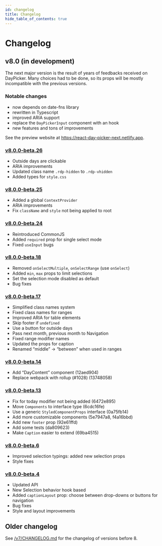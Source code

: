 ```yaml
---
id: changelog
title: Changelog
hide_table_of_contents: true
---
```

<!-- This file is copied via copy-docs.sh at build time. Do not edit it! -->

# Changelog

## v8.0 (in development)

The next major version is the result of years of feedbacks received on
DayPicker. Many choices had to be done, so its props will be mostly incompatible
with the previous versions.

### Notable changes

- now depends on date-fns library
- rewritten in Typescript
- improved ARIA support
- replace the `DayPickerInput` component with an hook
- new features and tons of improvements

See the preview website at https://react-day-picker-next.netlify.app.

### [v8.0.0-beta.26](https://github.com/gpbl/react-day-picker/tree/v8.0.0-beta.26)

- Outside days are clickable
- ARIA improvements
- Updated class name `.rdp-hidden` to `.rdp-vhidden`
- Added types for `style.css`

### [v8.0.0-beta.25](https://github.com/gpbl/react-day-picker/tree/v8.0.0-beta.25)

- Added a global `ContextProvider`
- ARIA improvements
- Fix `className` and `style` not being applied to root

### [v8.0.0-beta.24](https://github.com/gpbl/react-day-picker/tree/v8.0.0-beta.24)

- Reintroduced CommonJS
- Added `required` prop for single select mode
- Fixed `useInput` bugs

### [v8.0.0-beta.18](https://github.com/gpbl/react-day-picker/tree/v8.0.0-beta.18)

- Removed `onSelectMultiple`, `onSelectRange` (use `onSelect`)
- Added `min`, `max` props to limit selections
- Set the selection mode disabled as default
- Bug fixes

### [v8.0.0-beta.17](https://github.com/gpbl/react-day-picker/tree/v8.0.0-beta.17)

- Simplified class names system
- Fixed class names for ranges
- Improved ARIA for table elements
- Skip footer if `undefined`
- Use a button for outside days
- Pass next month, previous month to Navigation
- Fixed range modifier names
- Updated the props for caption
- Renamed “middle” → “between” when used in ranges

### [v8.0.0-beta.14](https://github.com/gpbl/react-day-picker/tree/v8.0.0-beta.14)

- Add “DayContent” component (12aed904)
- Replace webpack with rollup (#1028) (13748058)

### [v8.0.0-beta.13](https://github.com/gpbl/react-day-picker/tree/v8.0.0-beta.13)

- Fix for today modifier not being added (6472e895)
- Move `Components` to interface type (6cdc16fe)
- Use a generic `StyledComponentProps` interface (0a75fb14)
- Add more customizable components (5e7947a8, f4a16bbd)
- Add new `footer` prop (92e61ffd)
- Add some tests (da809623)
- Make `Caption` easier to extend (69ba4515)

### [v8.0.0-beta.6](https://github.com/gpbl/react-day-picker/tree/v8.0.0-beta.6)

- Improved selection typings: added new selection props
- Style fixes

### [v8.0.0-beta.4](https://github.com/gpbl/react-day-picker/tree/v8.0.0-beta.4)

- Updated API
- New Selection behavior hook based
- Added `captionLayout` prop: choose between drop-downs or buttons for navigation
- Bug fixes
- Style and layout improvements

## Older changelog

See [/v7/CHANGELOG.md](https://github.com/gpbl/react-day-picker/blob/v7/CHANGELOG.md) for the changelog of versions before 8.
